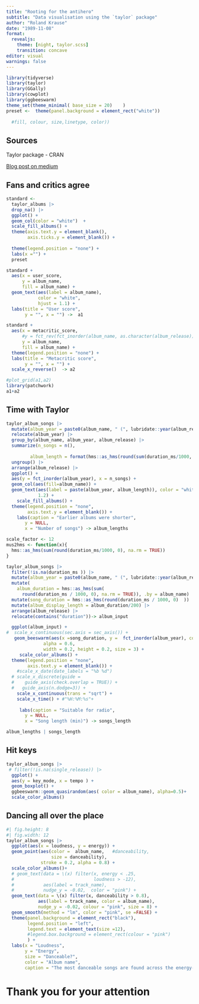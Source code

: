 ```yaml
---
title: "Rooting for the antihero"
subtitle: "Data visualisation using the `taylor` package"
author: "Roland Krause"
date: "1989-11-08"
format: 
  revealjs:
    theme: [night, taylor.scss]
    transition: concave
editor: visual
warnings: false
---
```


```r
library(tidyverse)
library(taylor)
library(GGally)
library(cowplot)
library(ggbeeswarm)
theme_set(theme_minimal( base_size = 20)    ) 
preset <-  theme(panel.background = element_rect("white"))
  
  #fill, colour, size,linetype, color))
```

## Sources

Taylor package - CRAN

[Blog post on medium](https://medium.com/@simranvatsa5/taylor-f656e2a09cc3)

## Fans and critics agree{.backdrop1}

```r
standard <-
  taylor_albums |>
  drop_na() |>
  ggplot() +
  geom_col(color = "white")  +
  scale_fill_albums() +
  theme(axis.text.y = element_blank(),
        axis.ticks.y = element_blank()) +
 
  theme(legend.position = "none") +
  labs(x ="") +
  preset

standard +
  aes(x = user_score,
      y = album_name,
      fill = album_name) +
  geom_text(aes(label = album_name),
            color = "white",
            hjust = 1.1) +
  labs(title = "User score",
       y = "", x = "") ->  a1
```

```r
standard +
  aes(x = metacritic_score,
      #y = fct_rev(fct_inorder(album_name, as.character(album_release))),
      y = album_name,
      fill = album_name) +
  theme(legend.position = "none") +
  labs(title = "Metacritic score",
       y = "", x = "") +
  scale_x_reverse()  -> a2
```


```r
#plot_grid(a1,a2) 
library(patchwork)
a1+a2
```



## Time with Taylor  {.backdrop2}

```r
taylor_album_songs |> 
  mutate(album_year = paste0(album_name, " (", lubridate::year(album_release), ")")) |> 
  relocate(album_year) |> 
  group_by(album_name, album_year, album_release) |> 
  summarize(n_songs = n(),
        
         album_length = format(hms::as_hms(round(sum(duration_ms/1000, na.rm = TRUE)))), "%H:%M:%s")  |> 
  ungroup() |> 
  arrange(album_release) |> 
  ggplot() +
  aes(y = fct_inorder(album_year), x = n_songs) +
  geom_col(aes(fill=album_name)) +
  geom_text(aes(label = paste(album_year, album_length)), color = "white", hjust = 
            1.2) +
    scale_fill_albums() +
  theme(legend.position = "none",
        axis.text.y = element_blank()) +
    labs(caption = "Earlier albums were shorter",
       y = NULL,
       x = "Number of songs") -> album_lengths
```


```r
scale_factor <- 12
mus2hms <- function(x){
  hms::as_hms(sum(round(duration_ms/1000, 0), na.rm = TRUE))
}

taylor_album_songs |>
  filter(!is.na(duration_ms )) |> 
  mutate(album_year = paste0(album_name, " (", lubridate::year(album_release), ")")) |>
  mutate(
    album_duration = hms::as_hms(sum(
      round(duration_ms / 1000, 0), na.rm = TRUE)), .by = album_name) |>
  mutate(song_duration = hms::as_hms(round(duration_ms / 1000, 0)  )) |> 
  mutate(album_display_length = album_duration/200) |> 
  arrange(album_release) |> 
  relocate(contains("duration"))-> album_input 

  ggplot(album_input) +
#  scale_x_continuous(sec.axis = sec_axis()) +
   geom_beeswarm(aes(x =song_duration, y =  fct_inorder(album_year), color = album_name),
              alpha = 0.6,
              width = 0.2, height = 0.2, size = 3) +
     scale_color_albums() +
  theme(legend.position = "none",
        axis.text.y = element_blank()) +
    #scale_x_date(date_labels = "%b %d")
  # scale_x_discrete(guide = 
  #    guide_axis(check.overlap = TRUE)) +
  #   guide_axis(n.dodge=3)) +
    scale_x_continuous(trans = "sqrt") +
    scale_x_time() + #"%H:%M:%s"+
 
     labs(caption = "Suitable for radio",
       y = NULL,
       x = "Song length (min)") -> songs_length
```

```r
album_lengths | songs_length
```

## Hit keys

```r
taylor_album_songs |> 
 # filter(!is.na(single_release)) |> 
  ggplot() +
  aes(y = key_mode, x = tempo ) +
  geom_boxplot() +
  ggbeeswarm::geom_quasirandom(aes( color = album_name), alpha=0.5)+ 
  scale_color_albums()
```


## Dancing all over the place{.backdrop4}

```r
#| fig.height: 8
#| fig.width: 12
taylor_album_songs |> 
  ggplot(aes(x = loudness, y = energy)) +
  geom_point(aes(color =  album_name,   #danceability,
                 size = danceability), 
             stroke = 0.2, alpha = 0.8) +
  scale_color_albums()+
  # geom_text(data = \(x) filter(x, energy < .25,
  #                              loudness > -12),
  #           aes(label = track_name),
  #           nudge_y = -0.02,  color = "pink") +
  geom_text(data = \(x) filter(x, danceability > 0.8),
            aes(label = track_name, color = album_name),
            nudge_y = -0.02, colour = "pink", size = 8) +
  geom_smooth(method = "lm", color = "pink", se =FALSE) +
  theme(panel.background = element_rect("black"),
        legend.position = "left",
        legend.text = element_text(size =12),
        #legend.box.background = element_rect(colour = "pink")
        ) +
  labs(x = "Loudness", 
       y = "Energy",
       size = "Danceable?",
       color = "Album name",
       caption = "The most danceable songs are found across the energy-loudness spectrum. ")
```

# Thank you for your attention

